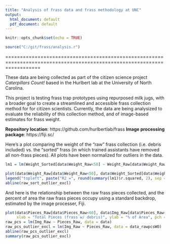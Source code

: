 ```yaml
---
title: "Analysis of frass data and frass methodology at UNC"
output:
  html_document: default
  pdf_document: default
---
```


```r
knitr::opts_chunk$set(echo = TRUE)
```
```r
source("C:/git/frass/analysis.r")
```
========================================================================================================================

These data are being collected as part of the citizen science project *Caterpillars Count!* based in the Hurlbert lab at the University of North Carolina.

This project is testing frass trap prototypes using repurposed milk jugs, with a broader goal to create a streamlined and accessible frass collection method for for citizen scientists. Currently, the data are being analysized to evaluate the reliability of this collection method, and of image-based estimates for frass weight.

**Repository location**: https://github.com/hurlbertlab/frass
**Image processing package**: https://fiji.sc/

Here's a plot comparing the weight of the "raw" frass collection (i.e. debris included) vs. the "sorted" frass (in which trained assistants have removed all non-frass pieces). All plots have been normalized for outliers in the data.

```r
lm1 = lm(Weight_Sorted[data$Weight_Raw<50] ~ Weight_Raw[data$Weight_Raw<50], data = data)

plot(data$Weight_Raw[data$Weight_Raw<50], data$Weight_Sorted[data$Weight_Raw<50],main = "Frass Weight Comparison (mg.)", xlab = "Weight Raw", ylab = "Weight Sorted", pch = 17, cex = 1, col = 'red')
legend("topleft", paste("R2 =", round(summary(lm1)$r.squared, 2), sep = ""))
abline(raw_sort_outlier_excl)
```

And here is the relationship between the raw frass pieces collected, and the percent of area the raw frass pieces occupy using a standard backdrop, estimated by the image processer, Fiji.
```r
plot(data$Pieces_Raw[data$Pieces_Raw<60], data$Img_Raw[data$Pieces_Raw<60], main = "Raw Frass Comparison: # of Pieces vs. % of Area", 
     xlab = "Total Pieces (frass w/ debris)", ylab = "% of Area", pch = 20, cex = 1, col = 'orange')
raw_pcs = lm(Img_Raw ~ Pieces_Raw, data = data)
raw_pcs_outlier_excl = lm(Img_Raw ~ Pieces_Raw, data = data_rawpcsWO)
abline(raw_pcs_outlier_excl)
summary(raw_pcs_outlier_excl)
```

